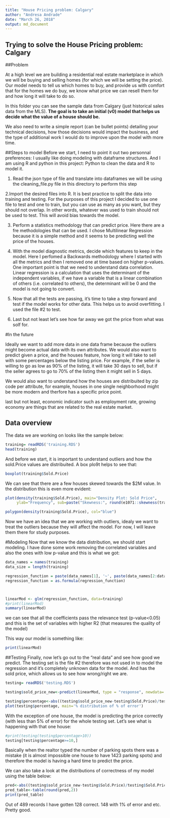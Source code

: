 ```yaml
---
title: "House Pricing problem: Calgary"
author: "Andresa Andrade"
date: "March 26, 2018"
output: md_document
---
```



## Trying to solve the House Pricing problem: Calgary
##Problem

At a high level we are building a residential real estate marketplace in which we will be buying and selling homes (for which we will be setting the price). Our model needs to tell us which homes to buy, and provide us with comfort that for the homes we do buy, we know what price we can resell them for and how long it will take to do so. 


In this folder you can see the sample data from Calgary (just historical sales data from the MLS). **The goal is to take  an initial (v0) model that helps us decide what the value of a house should be.**

We also need to write a simple report (can be bullet points) detailing your technical decisions, how those decisions would impact the business, and the type of additional work I would do to improve upon the model with more time. 


##Steps to model
Before we start, I need to point it out two personnal preferences: I usually like doing modeling with dataframe structures. And I am using R and python in this project: Python to clean the data and R to model it.


1. Read the json type of file and translate into dataframes we will be using the cleaning_file.py file in this directory to perform this step

2.Import the desired files into R. It is best practice to split the data into training and testing. For the purposes of this project I decided to use one file to test and one to train, but you can use as many as you want, but they should not overlap. In other words, whatever was used to train should not be used to test. This will avoid bias towards the model.

3. Perform a statistics methodology that can predict price. Here there are a fre methodologies that can be used. I chose Multilinear Regression because it is a simple method and it seems to be predicting well the price of the houses.

4. With the model diagnostic metrics, decide which features to keep in the model. Here I perfomed a Backwards methodology where I started with all the metrics and then I removed one at time based on higher p-values. One important point is that we need to understand data correlation. Linear regression is a calculation that uses the determinant of the independent variables, if we have a variable that is a linear combination of others (i.e. correlated to others), the determinant will be 0 and the model is not going to convert.

5. Now that all the tests are passing, it's time to take a step forward and test if the model works for other data. This helps us to avoid overfitting. I used the file #2 to test.

6. Last but not least let's see how far away we got the price from what was solf for.

#In the future

Ideally we want to add more data in one data frame because the outliers might become actual data with its own attributes. We would also want to predict given a price, and the houses feature, how long it will take to sell with some percentages below the listing price. For example, if the seller is willing to go as low as 90% of the listing, it will take 30 days to sell, but if the seller agrees to go to 70% of the listing then it might sell in 5 days.

We would also want to understand how the houses are distribuited by zip code per attribute, for example, houses in one single neighborhood might be more modern and therfore has a specific price point.

last but not least, economic indicator such as employment rate, growing economy are things that are related to the real estate market.



## Data overview
The data we are working on looks like the sample below:
```r
training= readRDS('training.RDS')
head(training)
```



And before we start, it is important to understand outliers and how the sold.Price values are distribuited. A box plo9t helps to see that:
```r
boxplot(training$Sold.Price)
```

We can see that there are a few houses skewed towards the $2M value. In the distribution this is even more evident:

```r
plot(density(training$Sold.Price), main="Density Plot: Sold Price", 
     ylab="Frequency", sub=paste("Skewness:", round(e1071::skewness(training$Sold.Price), 2))) 

polygon(density(training$Sold.Price), col="blue")
```

Now we have an idea that we are working with outliers, idealy we want to treat the outliers because they will affect the model. For now, I will leave them there for study purposes.

#Modeling
Now that we know the data distribution, we should start modeling. I have done some work removing the correlated variables and also the ones with low p-value and this is what we got:

```r
data_names = names(training)
data_size = length(training)

regression_function = paste(data_names[1], '~', paste(data_names[2:data_size], collapse = '+'))
regression_function = as.formula(regression_function)



linearMod <- glm(regression_function, data=training)
#print(linearMod) 
summary(linearMod)
```

we can see that all the coefficients pass the relevance test (p-value<0.05) and this is the set of variables with higher R2 (that measures the quality of the model)

This way our model is something like:
```r
print(linearMod) 
```


##Testing
Finally, now let's go out to the "real data" and see how good we predict. The testing set is the file #2 therefore was not used in to model the regression and it's completely unknown data for the model. And has the sold price, which allows us to see how wrong/right we are.

```r
testing= readRDS('testing.RDS')

testing$sold_price_new<-predict(linearMod, type = "response", newdata= testing)

testing$percentage<-abs((testing$sold_price_new-testing$Sold.Price)/testing$Sold.Price)
plot(testing$percentage, main='% distribution of % of error')

```

With the exception of one house, the model is predicting the price correctly (with less than 5% of error) for the whole testing set. Let's see what is happening with that one house:

```r
#print(testing(testing$percentage>10))
testing[testing$percentage>=10,]
```
Basically when the realtor typed the number of parking spots there was a mistake (it is almost impossible one house to have 1423 parking spots) and therefore the model is having a hard time to predict the price.


We can also take a look at the distributions of correctness of my model using the table below:

```r
pred<-abs((testing$sold_price_new-testing$Sold.Price)/testing$Sold.Price)
pred_table<-table(round(pred,2))
print(pred_table)
```


Out of 489 records I have gotten 128 correct. 148 with 1% of error and etc. Pretty good.
